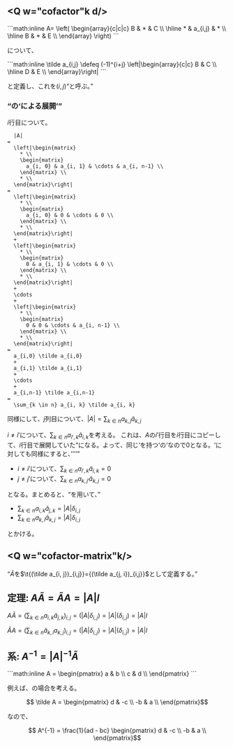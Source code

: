 <Config
  title="余因子"
  published
/>

## <Q w="cofactor"k d/>

<Save w="1">
  ```math:inline
    A=
    \left(
      \begin{array}{c|c|c}
        B & * & C \\ \hline
        * & a_{i,j} & * \\ \hline
        B & * & E \\
      \end{array}
    \right)
  ```
</Save>

<Load w="1"/>について、

<Save w="1">
  ```math:inline
    \tilde a_{i,j} \defeq (-1)^{i+j} \left|\begin{array}{c|c}
      B & C \\ \hline
      D & E \\
    \end{array}\right|
  ```
</Save>

<Load w="1"/>と定義し、これを$(i, j)$<Q w="cofactor"/>と呼ぶ。

### <Q w="mat-det"/>の<Q w="cofactor"/>による展開

$i$行目について。

```math:trans:1
  |A|
=
  \left|\begin{matrix}
    * \\
    \begin{matrix}
      a_{i, 0} & a_{i, 1} & \cdots & a_{i, n-1} \\
    \end{matrix} \\
    * \\
  \end{matrix}\right|
=
  \left|\begin{matrix}
    * \\
    \begin{matrix}
      a_{i, 0} & 0 & \cdots & 0 \\
    \end{matrix} \\
    * \\
  \end{matrix}\right|
  +
  \left|\begin{matrix}
    * \\
    \begin{matrix}
      0 & a_{i, 1} & \cdots & 0 \\
    \end{matrix} \\
    * \\
  \end{matrix}\right|
  +
  \cdots
  +
  \left|\begin{matrix}
    * \\
    \begin{matrix}
      0 & 0 & \cdots & a_{i, n-1} \\
    \end{matrix} \\
    * \\
  \end{matrix}\right|
=
  a_{i,0} \tilde a_{i,0}
  +
  a_{i,1} \tilde a_{i,1}
  +
  \cdots
  +
  a_{i,n-1} \tilde a_{i,n-1}
=
  \sum_{k \in n} a_{i, k} \tilde a_{i, k}
```

同様にして、$j$列目について、$|A|=\sum_{k \in n}a_{k, j} \tilde a_{k, j}$

$i \neq i'$について、$\sum_{k \in n}a_{i', k} \tilde a_{i, k}$を考える。
これは、$A$の$i'$行目を$i$行目にコピーして、$i$行目で展開していた<Q w="mat-det"/>になる。よって、同じ<Q w="row"/>を持つ<Q w="mat"/>の<Q w="mat-det"/>なので$0$となる。<Q w="column"/>に対しても同様にすると、

- $i \neq i'$について、$\sum_{k \in n}a_{i', k} \tilde a_{i, k} = 0$
- $j \neq j'$について、$\sum_{k \in n}a_{k, j'} \tilde a_{k, j} = 0$

となる。まとめると、<Q w="kronecker-delta"/>を用いて、

- $\sum_{k \in n}a_{i, k} \tilde a_{j, k} = |A| \delta _{i, j}$
- $\sum_{k \in n}a_{k, i} \tilde a_{k, j} = |A| \delta _{i, j}$

とかける。

## <Q w="cofactor-matrix"k/>

<Q w="cofactor-matrix"/>$\tilde A$を$\t{(\tilde a_{i, j})_{i,j}}={(\tilde a_{j, i})_{i,j}}$として定義する。

## 定理: $A\tilde A = \tilde A A = |A|I$

$A\tilde A = (\sum_{k \in n} a_{i,k} \tilde a_{j,k})_{i,j} = (|A| \delta _{i,j}) = |A| (\delta _{i,j}) = |A|I$

$\tilde AA = (\sum_{k \in n} \tilde a_{k,i} a_{k,j})_{i,j} = (|A| \delta _{i,j}) = |A| (\delta _{i,j}) = |A|I$

## 系: $A^{-1}=|A|^{-1}\tilde A$

<Save w="1">
  ```math:inline
    A = \begin{pmatrix}
      a & b \\
      c & d \\
    \end{pmatrix}
  ```
</Save>

例えば、<Load w="1"/>の場合を考える。

```math
  \tilde A = \begin{pmatrix}
    d & -c \\
    -b & a \\
  \end{pmatrix}
```

なので、

```math
  A^{-1} =
  \frac{1}{ad - bc}
  \begin{pmatrix}
    d & -c \\
    -b & a \\
  \end{pmatrix}
```
